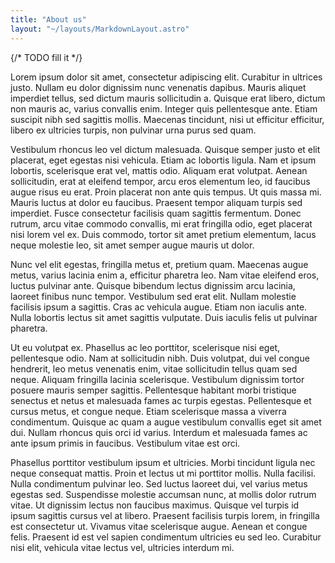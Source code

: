 ```yaml
---
title: "About us"
layout: "~/layouts/MarkdownLayout.astro"
---
```


{/* TODO fill it */}

Lorem ipsum dolor sit amet, consectetur adipiscing elit. Curabitur in ultrices justo. Nullam eu dolor dignissim nunc venenatis dapibus. Mauris aliquet imperdiet tellus, sed dictum mauris sollicitudin a. Quisque erat libero, dictum non mauris ac, varius convallis enim. Integer quis pellentesque ante. Etiam suscipit nibh sed sagittis mollis. Maecenas tincidunt, nisi ut efficitur efficitur, libero ex ultricies turpis, non pulvinar urna purus sed quam.

Vestibulum rhoncus leo vel dictum malesuada. Quisque semper justo et elit placerat, eget egestas nisi vehicula. Etiam ac lobortis ligula. Nam et ipsum lobortis, scelerisque erat vel, mattis odio. Aliquam erat volutpat. Aenean sollicitudin, erat at eleifend tempor, arcu eros elementum leo, id faucibus augue risus eu erat. Proin placerat non ante quis tempus. Ut quis massa mi. Mauris luctus at dolor eu faucibus. Praesent tempor aliquam turpis sed imperdiet. Fusce consectetur facilisis quam sagittis fermentum. Donec rutrum, arcu vitae commodo convallis, mi erat fringilla odio, eget placerat nisi lorem vel ex. Duis commodo, tortor sit amet pretium elementum, lacus neque molestie leo, sit amet semper augue mauris ut dolor.

Nunc vel elit egestas, fringilla metus et, pretium quam. Maecenas augue metus, varius lacinia enim a, efficitur pharetra leo. Nam vitae eleifend eros, luctus pulvinar ante. Quisque bibendum lectus dignissim arcu lacinia, laoreet finibus nunc tempor. Vestibulum sed erat elit. Nullam molestie facilisis ipsum a sagittis. Cras ac vehicula augue. Etiam non iaculis ante. Nulla lobortis lectus sit amet sagittis vulputate. Duis iaculis felis ut pulvinar pharetra.

Ut eu volutpat ex. Phasellus ac leo porttitor, scelerisque nisi eget, pellentesque odio. Nam at sollicitudin nibh. Duis volutpat, dui vel congue hendrerit, leo metus venenatis enim, vitae sollicitudin tellus quam sed neque. Aliquam fringilla lacinia scelerisque. Vestibulum dignissim tortor posuere mauris semper sagittis. Pellentesque habitant morbi tristique senectus et netus et malesuada fames ac turpis egestas. Pellentesque et cursus metus, et congue neque. Etiam scelerisque massa a viverra condimentum. Quisque ac quam a augue vestibulum convallis eget sit amet dui. Nullam rhoncus quis orci id varius. Interdum et malesuada fames ac ante ipsum primis in faucibus. Vestibulum vitae est orci.

Phasellus porttitor vestibulum ipsum et ultricies. Morbi tincidunt ligula nec neque consequat mattis. Proin et lectus ut mi porttitor mollis. Nulla facilisi. Nulla condimentum pulvinar leo. Sed luctus laoreet dui, vel varius metus egestas sed. Suspendisse molestie accumsan nunc, at mollis dolor rutrum vitae. Ut dignissim lectus non faucibus maximus. Quisque vel turpis id ipsum sagittis cursus vel at libero. Praesent facilisis turpis lorem, in fringilla est consectetur ut. Vivamus vitae scelerisque augue. Aenean et congue felis. Praesent id est vel sapien condimentum ultricies eu sed leo. Curabitur nisi elit, vehicula vitae lectus vel, ultricies interdum mi.
